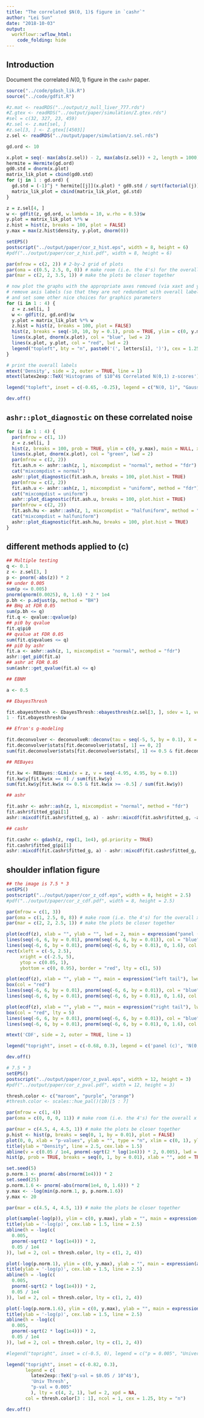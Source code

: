 ```yaml
---
title: "The correlated $N(0, 1)$ figure in `cashr`"
author: "Lei Sun"
date: "2018-10-03"
output:
  workflowr::wflow_html:
    code_folding: hide
---
```


## Introduction

Document the correlated $N(0, 1)$ figure in the `cashr` paper.

```r
source("../code/gdash_lik.R")
source("../code/gdfit.R")
```

```r
#z.mat <- readRDS("../output/z_null_liver_777.rds")
#Z.gtex <- readRDS("../output/paper/simulation/Z.gtex.rds")
#sel = c(32, 327, 23, 459)
#z.sel <- z.mat[sel, ]
#z.sel[3, ] <- Z.gtex[[4503]]
z.sel <- readRDS("../output/paper/simulation/z.sel.rds")
```

```r
gd.ord <- 10

x.plot = seq(- max(abs(z.sel)) - 2, max(abs(z.sel)) + 2, length = 1000)
hermite = Hermite(gd.ord)
gd0.std = dnorm(x.plot)
matrix_lik_plot = cbind(gd0.std)
for (j in 1 : gd.ord) {
  gd.std = (-1)^j * hermite[[j]](x.plot) * gd0.std / sqrt(factorial(j))
  matrix_lik_plot = cbind(matrix_lik_plot, gd.std)
}

z = z.sel[4, ]
w <- gdfit(z, gd.ord, w.lambda = 10, w.rho = 0.5)$w
y.plot = matrix_lik_plot %*% w
z.hist = hist(z, breaks = 100, plot = FALSE)
y.max = max(z.hist$density, y.plot, dnorm(0))
```

```r
setEPS()
postscript("../output/paper/cor_z_hist.eps", width = 8, height = 6)
#pdf("../output/paper/cor_z_hist.pdf", width = 8, height = 6)

par(mfrow = c(2, 2)) # 2-by-2 grid of plots
par(oma = c(0.5, 2.5, 0, 0)) # make room (i.e. the 4's) for the overall x and y axis titles
par(mar = c(2, 2, 3.5, 1)) # make the plots be closer together

# now plot the graphs with the appropriate axes removed (via xaxt and yaxt),
# remove axis labels (so that they are not redundant with overall labels,
# and set some other nice choices for graphics parameters
for (i in 1 : 4) {
  z = z.sel[i, ]
  w <- gdfit(z, gd.ord)$w
  y.plot = matrix_lik_plot %*% w
  z.hist = hist(z, breaks = 100, plot = FALSE)
  hist(z, breaks = seq(-10, 10, by = 0.1), prob = TRUE, ylim = c(0, y.max), main = NULL, xlab = "", xlim = range(c(abs(z.sel), -abs(z.sel))))
  lines(x.plot, dnorm(x.plot), col = "blue", lwd = 2)
  lines(x.plot, y.plot, col = "red", lwd = 2)
  legend("topleft", bty = "n", paste0('(', letters[i], ')'), cex = 1.25)
}

# print the overall labels
mtext('Density', side = 2, outer = TRUE, line = 1)
mtext(latex2exp::TeX('Histograms of $10^4$ Correlated N(0,1) z-scores'), line = -2, outer = TRUE)

legend("topleft", inset = c(-0.65, -0.25), legend = c("N(0, 1)", "Gaussian Derivatives"), lty = 1, lwd = 2, xpd = NA, col = c("blue", "red"), ncol = 2)

dev.off()
```

## `ashr::plot_diagnostic` on these correlated noise

```r
for (i in 1 : 4) {
  par(mfrow = c(1, 1))
  z = z.sel[i, ]
  hist(z, breaks = 100, prob = TRUE, ylim = c(0, y.max), main = NULL, xlab = "", xlim = range(c(abs(z.sel), -abs(z.sel))))
  lines(x.plot, dnorm(x.plot), col = "green", lwd = 2)
  par(mfrow = c(2, 2))
  fit.ash.n <- ashr::ash(z, 1, mixcompdist = "normal", method = "fdr")
  cat("mixcompdist = normal")
  ashr::plot_diagnostic(fit.ash.n, breaks = 100, plot.hist = TRUE)
  par(mfrow = c(2, 2))
  fit.ash.u <- ashr::ash(z, 1, mixcompdist = "uniform", method = "fdr")
  cat("mixcompdist = uniform")
  ashr::plot_diagnostic(fit.ash.u, breaks = 100, plot.hist = TRUE)
  par(mfrow = c(2, 2))
  fit.ash.hu <- ashr::ash(z, 1, mixcompdist = "halfuniform", method = "fdr")
  cat("mixcompdist = halfuniform")
  ashr::plot_diagnostic(fit.ash.hu, breaks = 100, plot.hist = TRUE)
}
```

## different methods applied to (c)

```r
## Multiple testing
q <- 0.1
z <- z.sel[3, ]
p <- pnorm(-abs(z)) * 2
## under 0.005
sum(p <= 0.005)
pnorm(qnorm(0.0025), 0, 1.6) * 2 * 1e4
p.bh <- p.adjust(p, method = "BH")
## BHq at FDR 0.05
sum(p.bh <= q)
fit.q <- qvalue::qvalue(p)
## pi0 by qvalue
fit.q$pi0
## qvalue at FDR 0.05
sum(fit.q$qvalues <= q)
## pi0 by ashr
fit.a <- ashr::ash(z, 1, mixcompdist = "normal", method = "fdr")
ashr::get_pi0(fit.a)
## ashr at FDR 0.05
sum(ashr::get_qvalue(fit.a) <= q)
```

```r
## EBNM

a <- 0.5

## EbayesThresh

fit.ebayesthresh <- EbayesThresh::ebayesthresh(z.sel[3, ], sdev = 1, verbose = TRUE, threshrule = "median", prior = "cauchy")
1 - fit.ebayesthresh$w

## Efron's g-modeling

fit.deconvolver <- deconvolveR::deconv(tau = seq(-5, 5, by = 0.1), X = z, family = "Normal", deltaAt = 0)
fit.deconvolver$stats[fit.deconvolver$stats[, 1] == 0, 2]
sum(fit.deconvolver$stats[fit.deconvolver$stats[, 1] <= 0.5 & fit.deconvolver$stats[, 1] >= -0.5, 2])

## REBayes

fit.kw <- REBayes::GLmix(x = z, v = seq(-4.95, 4.95, by = 0.1))
fit.kw$y[fit.kw$x == 0] / sum(fit.kw$y)
sum(fit.kw$y[fit.kw$x <= 0.5 & fit.kw$x >= -0.5] / sum(fit.kw$y))

## ashr

fit.ashr <- ashr::ash(z, 1, mixcompdist = "normal", method = "fdr")
fit.ashr$fitted_g$pi[1]
ashr::mixcdf(fit.ashr$fitted_g, a) - ashr::mixcdf(fit.ashr$fitted_g, -a)

## cashr

fit.cashr <- gdash(z, rep(1, 1e4), gd.priority = TRUE)
fit.cashr$fitted_g$pi[1]
ashr::mixcdf(fit.cashr$fitted_g, a) - ashr::mixcdf(fit.cashr$fitted_g, -a)
```

## shoulder inflation figure

```r
## the image is 7.5 * 3
setEPS()
postscript("../output/paper/cor_z_cdf.eps", width = 8, height = 2.5)
#pdf("../output/paper/cor_z_cdf.pdf", width = 8, height = 2.5)

par(mfrow = c(1, 3))
par(oma = c(1, 2.5, 0, 8)) # make room (i.e. the 4's) for the overall x and y axis titles
par(mar = c(2, 2, 2.5, 1)) # make the plots be closer together

plot(ecdf(z), xlab = "", ylab = "", lwd = 2, main = expression("panel (c) z-scores"), cex.main = 1.5)
lines(seq(-6, 6, by = 0.01), pnorm(seq(-6, 6, by = 0.01)), col = "blue", lwd = 2)
lines(seq(-6, 6, by = 0.01), pnorm(seq(-6, 6, by = 0.01), 0, 1.6), col = "green", lwd = 2)
rect(xleft = c(-5, 2.5),
     xright = c(-2.5, 5),
     ytop = c(0.05, 1),
     ybottom = c(0, 0.95), border = "red", lty = c(1, 5))

plot(ecdf(z), xlab = "", ylab = "", main = expression("left tail"), lwd = 2, xlim = c(-5, -2.5), ylim = c(0, 0.05), cex.main = 1.5, bty = "n")
box(col = "red")
lines(seq(-6, 6, by = 0.01), pnorm(seq(-6, 6, by = 0.01)), col = "blue", lwd = 2)
lines(seq(-6, 6, by = 0.01), pnorm(seq(-6, 6, by = 0.01), 0, 1.6), col = "green", lwd = 2)

plot(ecdf(z), xlab = "", ylab = "", main = expression("right tail"), lwd = 2, xlim = c(2.5, 5), ylim = c(0.95, 1), cex.main = 1.5, bty = "n")
box(col = "red", lty = 5)
lines(seq(-6, 6, by = 0.01), pnorm(seq(-6, 6, by = 0.01)), col = "blue", lwd = 2)
lines(seq(-6, 6, by = 0.01), pnorm(seq(-6, 6, by = 0.01), 0, 1.6), col = "green", lwd = 2)

mtext('CDF', side = 2, outer = TRUE, line = 1)

legend("topright", inset = c(-0.68, 0.3), legend = c('panel (c)', 'N(0, 1)', expression(N(0, 1.6^2))), lty = 1, lwd = 2, xpd = NA, col = c('black', "blue", "green"), ncol = 1, cex = 1.25, bty = 'n')

dev.off()
```


```r
# 7.5 * 3
setEPS()
postscript("../output/paper/cor_z_pval.eps", width = 12, height = 3)
#pdf("../output/paper/cor_z_pval.pdf", width = 12, height = 3)

thresh.color <- c("maroon", "purple", "orange")
#thresh.color <- scales::hue_pal()(10)[5 : 7]

par(mfrow = c(1, 4))
par(oma = c(0, 0, 0, 11)) # make room (i.e. the 4's) for the overall x and y axis titles

par(mar = c(4.5, 4, 4.5, 1)) # make the plots be closer together
p.hist <- hist(p, breaks = seq(0, 1, by = 0.01), plot = FALSE)
plot(0, 0, xlab = "p-values", ylab = "", type = "n", xlim = c(0, 1), ylim = c(0, max(p.hist$density)), main = expression(atop("Histogram of p-val of", 'panel (c) z-scores')), cex.main = 1.5, cex.lab = 1.5)
title(ylab = "Density", line = 2.5, cex.lab = 1.5)
abline(v = c(0.05 / 1e4, pnorm(-sqrt(2 * log(1e4))) * 2, 0.005), lwd = 2, col = thresh.color[3 : 1], lty = c(4, 2, 1))
hist(p, prob = TRUE, breaks = seq(0, 1, by = 0.01), xlab = "", add = TRUE, col = rgb(0, 0, 0, 0.75))

set.seed(5)
p.norm.1 <- pnorm(-abs(rnorm(1e4))) * 2
set.seed(25)
p.norm.1.6 <- pnorm(-abs(rnorm(1e4, 0, 1.6))) * 2
y.max <- -log(min(p.norm.1, p, p.norm.1.6))
y.max <- 20

par(mar = c(4.5, 4, 4.5, 1)) # make the plots be closer together

plot(sample(-log(p)), ylim = c(0, y.max), ylab = "", main = expression(atop('-log(p-val) of', "panel (c) z-scores")), cex.main = 1.5, cex.lab = 1.5)
title(ylab = '-log(p)', cex.lab = 1.5, line = 2.5)
abline(h = -log(c(
  0.005,
  pnorm(-sqrt(2 * log(1e4))) * 2,
  0.05 / 1e4
)), lwd = 2, col = thresh.color, lty = c(1, 2, 4))

plot(-log(p.norm.1), ylim = c(0, y.max), ylab = "", main = expression(atop('-log(p-val) of', "indep N(0,1) samples")), col = "blue", cex.main = 1.5, cex.lab = 1.5)
title(ylab = '-log(p)', cex.lab = 1.5, line = 2.5)
abline(h = -log(c(
  0.005,
  pnorm(-sqrt(2 * log(1e4))) * 2,
  0.05 / 1e4
)), lwd = 2, col = thresh.color, lty = c(1, 2, 4))

plot(-log(p.norm.1.6), ylim = c(0, y.max), ylab = "", main = expression(atop('-log(p-val) of', paste("indep ", N(0, 1.6^2), " samples"))), col = "green", cex.main = 1.5, cex.lab = 1.5)
title(ylab = '-log(p)', cex.lab = 1.5, line = 2.5)
abline(h = -log(c(
  0.005,
  pnorm(-sqrt(2 * log(1e4))) * 2,
  0.05 / 1e4
)), lwd = 2, col = thresh.color, lty = c(1, 2, 4))

#legend("topright", inset = c(-0.5, 0), legend = c("p = 0.005", "Universal Threshold", "Bonferroni"), lty = 1, lwd = 2, xpd = NA, col = c("red", "orange", "yellow"), ncol = 1, cex = 1.25)

legend("topright", inset = c(-0.82, 0.3),
       legend = c(
         latex2exp::TeX('p-val = $0.05 / 10^4$'),
         'Univ Thresh',
         "p-val = 0.005"
         ), lty = c(4, 2, 1), lwd = 2, xpd = NA,
       col = thresh.color[3 : 1], ncol = 1, cex = 1.25, bty = "n")

dev.off()
```
